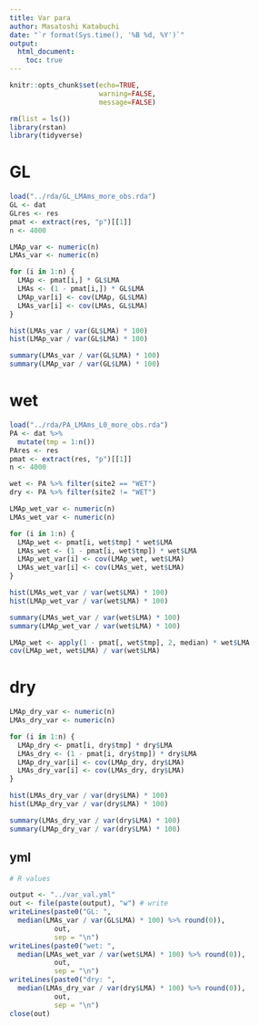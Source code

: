 ```yaml
---
title: Var para
author: Masatoshi Katabuchi
date: "`r format(Sys.time(), '%B %d, %Y')`"
output:
  html_document:
    toc: true
---
```


```r
knitr::opts_chunk$set(echo=TRUE,
                      warning=FALSE,
                      message=FALSE)
```


```r
rm(list = ls())
library(rstan)
library(tidyverse)
```

# GL

```r
load("../rda/GL_LMAms_more_obs.rda")
GL <- dat
GLres <- res
pmat <- extract(res, "p")[[1]]
n <- 4000

LMAp_var <- numeric(n)
LMAs_var <- numeric(n)

for (i in 1:n) {
  LMAp <- pmat[i,] * GL$LMA
  LMAs <- (1 - pmat[i,]) * GL$LMA
  LMAp_var[i] <- cov(LMAp, GL$LMA)
  LMAs_var[i] <- cov(LMAs, GL$LMA)
}

hist(LMAs_var / var(GL$LMA) * 100)
hist(LMAp_var / var(GL$LMA) * 100)

summary(LMAs_var / var(GL$LMA) * 100)
summary(LMAp_var / var(GL$LMA) * 100)

```

# wet

```r
load("../rda/PA_LMAms_L0_more_obs.rda")
PA <- dat %>%
  mutate(tmp = 1:n())
PAres <- res
pmat <- extract(res, "p")[[1]]
n <- 4000

wet <- PA %>% filter(site2 == "WET")
dry <- PA %>% filter(site2 != "WET")

LMAp_wet_var <- numeric(n)
LMAs_wet_var <- numeric(n)

for (i in 1:n) {
  LMAp_wet <- pmat[i, wet$tmp] * wet$LMA
  LMAs_wet <- (1 - pmat[i, wet$tmp]) * wet$LMA
  LMAp_wet_var[i] <- cov(LMAp_wet, wet$LMA)
  LMAs_wet_var[i] <- cov(LMAs_wet, wet$LMA)
}

hist(LMAs_wet_var / var(wet$LMA) * 100)
hist(LMAp_wet_var / var(wet$LMA) * 100)

summary(LMAs_wet_var / var(wet$LMA) * 100)
summary(LMAp_wet_var / var(wet$LMA) * 100)

LMAp_wet <- apply(1 - pmat[, wet$tmp], 2, median) * wet$LMA 
cov(LMAp_wet, wet$LMA) / var(wet$LMA)

```

# dry

```r
LMAp_dry_var <- numeric(n)
LMAs_dry_var <- numeric(n)

for (i in 1:n) {
  LMAp_dry <- pmat[i, dry$tmp] * dry$LMA
  LMAs_dry <- (1 - pmat[i, dry$tmp]) * dry$LMA
  LMAp_dry_var[i] <- cov(LMAp_dry, dry$LMA)
  LMAs_dry_var[i] <- cov(LMAs_dry, dry$LMA)
}

hist(LMAs_dry_var / var(dry$LMA) * 100)
hist(LMAp_dry_var / var(dry$LMA) * 100)

summary(LMAs_dry_var / var(dry$LMA) * 100)
summary(LMAp_dry_var / var(dry$LMA) * 100)
```

## yml

```r
# R values

output <- "../var_val.yml"
out <- file(paste(output), "w") # write
writeLines(paste0("GL: ",
  median(LMAs_var / var(GL$LMA) * 100) %>% round(0)),
           out,
           sep = "\n")
writeLines(paste0("wet: ",
  median(LMAs_wet_var / var(wet$LMA) * 100) %>% round(0)),
           out,
           sep = "\n")
writeLines(paste0("dry: ",
  median(LMAs_dry_var / var(dry$LMA) * 100) %>% round(0)),
           out,
           sep = "\n")
close(out)

```
